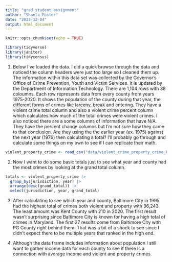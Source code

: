 ```yaml
---
title: "grad_student_assignment"
author: "Shaela Foster"
date: "2023-12-04"
output: html_document
---
```


```r
knitr::opts_chunk$set(echo = TRUE)
```


```r
library(tidyverse)
library(janitor)
library(tidycensus)
```


(1) Below I've loaded the data. I did a quick browse through the data and noticed the column headers were just too large so I cleaned them up. The information within this data set was collected by the Governor's Office of Crime Prevention, Youth and Victim Services. It is updated by the Department of Information Technology. There are 1,104 rows with 38 coloumns. Each row represents data from every county from years 1975-2020. It shows the population of the county during that year, the different forms of crimes like larceny, break and entering. They have a violent crime total column and also a violent crime percent column which calculates how much of the total crimes were violent crimes. I also noticed there are a some columns of information that have N/A. They have the percent change columns but I'm not sure how they came to that conclusion. Are they using the the earlier year (ex. 1975) against the next year (1976) then calculating a total? I'll probably go through and calculate some things on my own to see if I can replicate their math. 
```r
violent_property_crime <- read_csv("data/violent_crime_property_crime_by_county_1975_to_present.csv") |> clean_names()
```

(2) Now I want to do some basic totals just to see what year and county had the most crimes by looking at the grand total column.
```r
totals <- violent_property_crime |>
  group_by(jurisdiction, year) |>
  arrange(desc(grand_total)) |>
  select(jurisdiction, year, grand_total)
```
(3) After calculating to see which year and county, Baltimore City in 1995 had the highest total of crimes both violent and property with 96,243. The least amount was Kent County with 210 in 2020. The first result wasn't surprising since Baltimore City is known for having a high total of crimes in Maryland. The first 27 results come from Baltimore City with PG County right behind them. That was a bit of a shock to see since I didn't expect there to be multiple years that ranked in the high end.


(4) Although the data frame includes information about population I still want to gather income data for each county to see if there is a connection with average income and violent and property crimes. 
```r

```

```r

```

```r

```

```r

```

```r

```

```r

```

```r

```

```r

```

```r

```

```r

```
